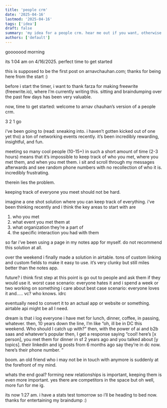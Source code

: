 ```yaml
---
title: 'people crm'
date: '2025-04-16'
lastmod: '2025-04-16'
tags: ['idea']
draft: false
summary: 'my idea for a people crm. hear me out if you want, otherwise dont'
authors: ['default']
---
```


gooooood morning

its 1:04 am on 4/16/2025. perfect time to get started

this is supposed to be the first post on arnavchauhan.com; thanks for being here from the start :)

before i start the timer, i want to thank farza for making freewrite (freewrite.io), where I’m currently writing this. sitting and braindumping over the past few days has been very valuable.

now, time to get started: welcome to arnav chauhan’s version of a people crm.

3
2
1
go

i’ve been going to (read: sneaking into. i haven’t gotten kicked out of one yet tho) a ton of networking events recently. it’s been incredibly rewarding, insightful, and fun.

meeting so many cool people (10-15+) in such a short amount of time (2-3 hours) means that it’s impossible to keep track of who you met, where you met them, and when you met them. i sit and scroll through my messages afterwards and see random phone numbers with no recollection of who it is. incredibly frustrating.

therein lies the problem.

keeping track of everyone you meet should not be hard.

imagine a one shot solution where you can keep track of everything. i’ve been thinking recently and i think the key areas to start with are

1. who you met
2. what event you met them at
3. what organization they’re a part of
4. the specific interaction you had with them

so far i’ve been using a page in my notes app for myself. do not recommend this solution at all.

over the weekend i finally made a solution in airtable. tons of custom linking and custom fields to make it easy to use. it’s very clunky but still miles better than the notes app.

future?
i think first step at this point is go out to people and ask them if they would use it. worst case scenario: everyone hates it and i spend a week or two working on something i care about
best case scenario: everyone loves it and….. vc? who knows. idrc

eventually need to convert it to an actual app or website or something. airtable api  might be all I need.

dream is that i log everyone i have met for lunch, dinner, coffee, in passing, whatever. then, 10 years down the line, I’m like “oh, ill be in DC this weekend. Who should I catch up with?”
then, with the power of ai and b2b saas and whatever’s popular then, I get a response saying “cool! here’s [x person], you met them for dinner in sf 2 years ago and you talked about [y topics]. their linkedin and ig posts from 6 months ago say they’re in dc now. here’s their phone number. ”

boom. an old friend who i may not be in touch with anymore is suddenly at the forefront of my mind.

whats the end goal? forming new relationships is important, keeping them is even more important. yes there are competitors in the space but oh well, more fun for me ig.

its now 1:27 am. i have a stats test tomorrow so i’ll be heading to bed now. thanks for entertaining my braindump :)
